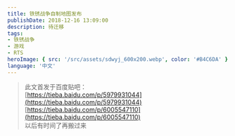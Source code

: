 ```yaml
---
title: 铁锈战争自制地图发布
publishDate: 2018-12-16 13:09:00
description: 待迁移
tags:
- 铁锈战争
- 游戏
- RTS
heroImage: { src: '/src/assets/sdwyj_600x200.webp', color: '#B4C6DA' }
language: '中文'
---
```


> 此文首发于百度贴吧：  
> [https://tieba.baidu.com/p/5979931044](https://tieba.baidu.com/p/5979931044)  
> [https://tieba.baidu.com/p/6005547110](https://tieba.baidu.com/p/6005547110)  
> 以后有时间了再搬过来


